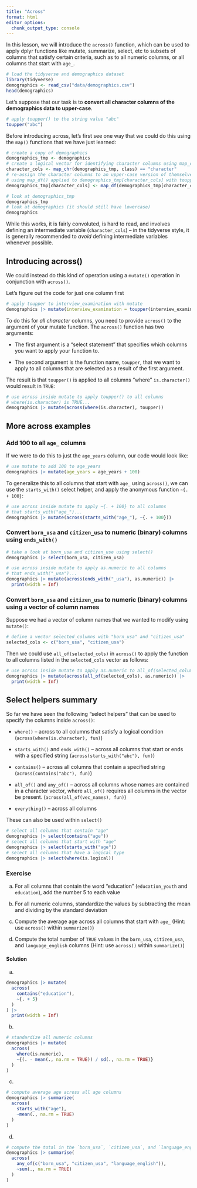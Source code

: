 ```yaml
---
title: "Across"
format: html
editor_options: 
  chunk_output_type: console
---
```


In this lesson, we will introduce the `across()` function, which can be used to apply dplyr functions like mutate, summarize, select, etc to subsets of columns that satisfy certain criteria, such as to all numeric columns, or all columns that start with `age_`.



```r
# load the tidyverse and demographics dataset
library(tidyverse)
demographics <- read_csv("data/demographics.csv")
head(demographics)
```


Let's suppose that our task is to **convert all character columns of the demographics data to upper-case**. 

```r
# apply toupper() to the string value "abc"
toupper("abc")
```


Before introducing across, let's first see one way that we could do this using the `map()` functions that we have just learned:

```r
# create a copy of demographics
demographics_tmp <- demographics
# create a logical vector for identifying character columns using map_chr()
character_cols <- map_chr(demographics_tmp, class) == "character"
# re-assign the character columns to an upper-case version of themselves 
# using map_df() applied to demographics_tmp[character_cols] with toupper()
demographics_tmp[character_cols] <- map_df(demographics_tmp[character_cols], toupper)

# look at demographics_tmp
demographics_tmp
# look at demographics (it should still have lowercase)
demographics
```

While this works, it is fairly convoluted, is hard to read, and involves defining an intermediate variable (`character_cols`) -- in the tidyverse style, it is generally recommended to *avoid* defining intermediate variables whenever possible.





## Introducing across()

We could instead do this kind of operation using a `mutate()` operation in conjunction with `across()`.

Let's figure out the code for just one column first
```r
# apply toupper to interview_examination with mutate
demographics |> mutate(interview_examination = toupper(interview_examination))
```

To do this for *all character* columns, you need to provide `across()` to the argument of your mutate function. The `across()` function has two arguments:

- The first argument is a "select statement" that specifies which columns you want to apply your function to. 

- The second argument is the function name, `toupper`, that we want to apply to all columns that are selected as a result of the first argument.

The result is that `toupper()` is applied to all columns "where" `is.character()` would result in `TRUE`:


```r
# use across inside mutate to apply toupper() to all columns 
# where(is.character) is TRUE...
demographics |> mutate(across(where(is.character), toupper))
```






## More across examples

### Add 100 to all `age_` columns

If we were to do this to just the `age_years` column, our code would look like:

```r
# use mutate to add 100 to age_years
demographics |> mutate(age_years = age_years + 100)
```

To generalize this to all columns that start with `age_` using `across()`, we can use the `starts_with()` select helper, and apply the anonymous function `~{. + 100}`:

```r
# use across inside mutate to apply ~{. + 100} to all columns 
# that starts_with("age_")...
demographics |> mutate(across(starts_with("age_"), ~{. + 100}))
```







### Convert `born_usa` and `citizen_usa` to numeric (binary) columns using `ends_with()`


```r
# take a look at born_usa and citizen_use using select()
demographics |> select(born_usa, citizen_usa)
```


```r
# use across inside mutate to apply as.numeric to all columns 
# that ends_with("_usa")...
demographics |> mutate(across(ends_with("_usa"), as.numeric)) |> 
  print(width = Inf)
```






### Convert `born_usa` and `citizen_usa` to numeric (binary) columns using a vector of column names

Suppose we had a vector of column names that we wanted to modify using `mutate()`:

```r
# define a vector selected_columns with "born_usa" and "citizen_usa"
selected_cols <- c("born_usa", "citizen_usa")
```

Then we could use `all_of(selected_cols)` in `across()` to apply the function to all columns listed in the `selected_cols` vector as follows:

```r
# use across inside mutate to apply as.numeric to all_of(selected_columns)
demographics |> mutate(across(all_of(selected_cols), as.numeric)) |>
  print(width = Inf)
```







## Select helpers summary

So far we have seen the following "select helpers" that can be used to specify the columns inside `across()`:

- `where()` -- across to all columns that satisfy a logical condition (`across(where(is.character), fun)`)

- `starts_with()` and `ends_with()` -- across all columns that start or ends with a specified string (`across(starts_with("abc"), fun)`)

- `contains()` -- across all columns that contain a specified string (`across(contains("abc"), fun)`)

- `all_of()` and `any_of()` -- across all columns whose names are contained in a character vector, where `all_of()` requires all columns in the vector be present. (`across(all_of(vec_names), fun)`)

- `everything()` -- across all columns

These can also be used within `select()`


```r
# select all columns that contain "age"
demographics |> select(contains("age"))
# select all columns that start with "age"
demographics |> select(starts_with("age"))
# select all columns that have a logical type
demographics |> select(where(is.logical))
```








### Exercise

a. For all columns that contain the word "education" (`education_youth` and `education`), add the number 5 to each value

b. For all numeric columns, standardize the values by subtracting the mean and dividing by the standard deviation

c. Compute the average age across all columns that start with `age_` (Hint: use `across()` within `summarize()`)

d. Compute the total number of `TRUE` values in the `born_usa`, `citizen_usa`, and `language_english` columns (Hint: use `across()` within `summarize()`)


#### Solution

a. 

```r
demographics |> mutate(
  across(
    contains("education"), 
    ~{. + 5}
  )
) |> 
  print(width = Inf)
```

b. 

```r
# standardize all numeric columns
demographics |> mutate(
  across(
    where(is.numeric), 
    ~{(. - mean(., na.rm = TRUE)) / sd(., na.rm = TRUE)}
  )
)
```

c. 

```r
# compute average age across all age columns
demographics |> summarize(
  across(
    starts_with("age"), 
    ~mean(., na.rm = TRUE)
  )
)
```

d. 

```r
# compute the total in the `born_usa`, `citizen_usa`, and `language_english`
demographics |> summarise(
  across(
    any_of(c("born_usa", "citizen_usa", "language_english")),
    ~sum(., na.rm = TRUE)
  )
)
```

